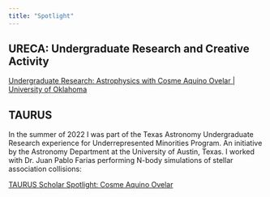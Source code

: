 ```yaml
---
title: "Spotlight"
---
```


## URECA: Undergraduate Research and Creative Activity

[Undergraduate Research: Astrophysics with Cosme Aquino Ovelar \| University of Oklahoma](https://www.youtube.com/watch?v=ts8EwZMLLds&t=1s)

## TAURUS 

In the summer of 2022 I was part of the Texas Astronomy Undergraduate Research experience for Underrepresented Minorities Program. An initiative by the Astronomy Department at the University of Austin, Texas. I worked with Dr. Juan Pablo Farias performing N-body simulations of stellar association collisions:

[TAURUS Scholar Spotlight: Cosme Aquino Ovelar](https://taurusastronomy.blogspot.com/2022/07/taurus-scholar-spotlight-cosme-aquino.html)
